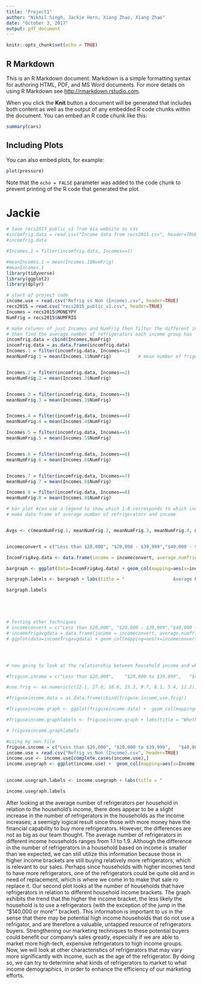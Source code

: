 ```yaml
---
title: "Project1"
author: "Nikhil Singh, Jackie Horn, Xiang Zhao, Xiang Zhao"
date: "October 3, 2017"
output: pdf_document
---
```


```r
knitr::opts_chunk$set(echo = TRUE)
```

## R Markdown

This is an R Markdown document. Markdown is a simple formatting syntax for authoring HTML, PDF, and MS Word documents. For more details on using R Markdown see <http://rmarkdown.rstudio.com>.

When you click the **Knit** button a document will be generated that includes both content as well as the output of any embedded R code chunks within the document. You can embed an R code chunk like this:

```r
summary(cars)
```

## Including Plots

You can also embed plots, for example:

```r
plot(pressure)
```

Note that the `echo = FALSE` parameter was added to the code chunk to prevent printing of the R code that generated the plot.






# Jackie
```r
# Save recs2015_public_v1 from eia website as csv
#incomfrig.data = read.csv("Income data from recs2015.csv", header=TRUE)
#incomfrig.data

#Incomes.1 = filter(incomfrig.data, Incomes==1)

#meanIncomes.1 = mean(Incomes.1$NumFrig)
#meanIncomes.1 
library(tidyverse)
library(ggplot2)
library(dplyr)

# start of project code 
income.use = read.csv("Refrig vs Non (Income).csv", header=TRUE)
recs2015 = read.csv("recs2015_public_v1.csv", header=TRUE)
Incomes = recs2015$MONEYPY
NumFrig = recs2015$NUMFRIG
```

```r
# make columns of just Incomes and NumFrig then filter the different incomes
# then find the average number of refrigerators each income group has
incomfrig.data = cbind(Incomes,NumFrig)    
incomfrig.data = as.data.frame(incomfrig.data)
Incomes.1 = filter(incomfrig.data, Incomes==1)
meanNumFrig.1 = mean(Incomes.1$NumFrig)          # mean number of friges for income 1 category


Incomes.2 = filter(incomfrig.data, Incomes==2)
meanNumFrig.2 = mean(Incomes.2$NumFrig)


Incomes.3 = filter(incomfrig.data, Incomes==3)
meanNumFrig.3 = mean(Incomes.3$NumFrig)


Incomes.4 = filter(incomfrig.data, Incomes==4)
meanNumFrig.4 = mean(Incomes.4$NumFrig)

Incomes.5 = filter(incomfrig.data, Incomes==5)
meanNumFrig.5 = mean(Incomes.5$NumFrig)


Incomes.6 = filter(incomfrig.data, Incomes==6)
meanNumFrig.6 = mean(Incomes.6$NumFrig)


Incomes.7 = filter(incomfrig.data, Incomes==7)
meanNumFrig.7 = mean(Incomes.6$NumFrig)

Incomes.8 = filter(incomfrig.data, Incomes==8)
meanNumFrig.8 = mean(Incomes.8$NumFrig)

# bar plot #can use a legend to show which 1-8 corresponds to which income
# make data frame of average number of refrigerators and income


Avgs <- c(meanNumFrig.1, meanNumFrig.2, meanNumFrig.3, meanNumFrig.4, meanNumFrig.5, meanNumFrig.6, meanNumFrig.7, meanNumFrig.8)


incomeconvert = c("Less than $20,000", "$20,000 - $39,999","$40,000 - $59,999", "$60,000 to $79,999", "$80,000 to $99,999", "$100,000 to $119,999", "$120,000 to $139,999", "$140,000 or more")

IncomFrigAvg.data <- data.frame(income = incomeconvert, average.numfrig = Avgs)

bargraph <- ggplot(data=IncomFrigAvg.data) + geom_col(mapping=aes(x=income, y=average.numfrig), fill = "green") + theme(axis.text.x = element_text(angle = 70, hjust = 1))

bargraph.labels <- bargraph + labs(title = "                  Average Number of Refrigerators in a Household,\n                                 Related to Household Income", x = "Income", y = "Average Number of Refrigerators") + scale_x_discrete(limits=c(incomeconvert))

bargraph.labels





# Testing other techniques
# incomeconvert = c("Less than $20,000", "$20,000 - $39,999","$40,000 - $59,999", "$60,000 to $79,999", "$80,000 to $99,999", "$100,000 to $119,999", "$120,000 to $139,999", "$140,000 or more")
# incomefrigavgdata = data.frame(income = incomeconvert, average.numfrig = Avgs)
# ggplot(data=incomefrigavgdata) + geom_col(mapping=aes(x=incomeconvert, y=average.numfrig), fill = "green") + theme(axis.text.x = element_text(angle = 70, hjust = 1)) + labs(title = "Average Number of Refrigerators in a Household Related to Household Income", x = "Income", y = "Average Number of Refrigerators")




# now going to look at the relationship between household income and whether or not the household has a refrigerator?

#friguse.income = c("Less than $20,000",	"$20,000 to $39,999",	"$40,000 to $59,999",	"$60,000 to $79,999",	"$80,000 to $99,000",	"$100,000 to $119,999",	"$120,000 to  $139,999",	"$140,000 or more")

#use.frig <- as.numeric(c(22.1, 27.0, 18.6, 15.2, 9.7, 8.1, 5.4, 11.2))

#friguseincome.data = as.data.frame(cbind(friguse.income,use.frig))

#friguseincome.graph <- ggplot(friguseincome.data) +  geom_col(mapping=aes(x=friguse.income, y=use.frig), fill = "blue") + theme(axis.text.x = element_text(angle = 70, hjust = 1))+ scale_x_discrete(limits=c(friguse.income))

#friguseincome.graphlabels <- friguseincome.graph + labs(title = "Whether or Not a Household Uses a Refrigerator,\nRelated to Household Income", x = "Income", y = "Number of Households that Use\na Refrigerator (in millions)")

# friguseincome.graphlabels

#using my own file
friguse.income = c("Less than $20,000",	"$20,000 to $39,999",	"$40,000 to $59,999",	"$60,000 to $79,999",	"$80,000 to $99,000",	"$100,000 to $119,999",	"$120,000 to  $139,999",	"$140,000 or more")
income.use = read.csv("Refrig vs Non (Income).csv", header=TRUE)
income.use <- income.use[complete.cases(income.use),]
income.usegraph <- ggplot(income.use) +  geom_col(mapping=aes(x=Income, y=Use.a.refrigerator), fill = "blue") + theme(axis.text.x = element_text(angle = 70, hjust = 1))+ scale_x_discrete(limits=c(friguse.income))
 

income.usegraph.labels <- income.usegraph + labs(title = "             Number of Households that Do Use a Refrigerator,\n                              Related to Household Income", x = "Income", y = "Number of Households that Use\na Refrigerator (in millions)")

income.usegraph.labels


```


After looking at the average number of refrigerators per household in relation to the household's income, there does appear to be a slight increase in the number of refrigerators in the households as the income increases; a seemigly logical result since those with more money have the financial capability to buy more refrigerators. However, the differences are not as big as our team thought. The average number of refrigerators in different income households ranges from 1.1 to 1.9. Although the difference in the number of refrigerators in a household based on income is smaller than we expected, we can still utilize this information because those in higher income brackets are still buying relatively more refrigerators, which is relevant to our sales. Perhaps since households with higher incomes tend to have more refrigerators, one of the refrigerators could be quite old and in need of replacement, which is where we come in to make that sale ro replace it. Our second plot looks at the number of households that have refrigerators in relation to different household income brackets. The graph exhibits the trend that the higher the income bracket, the less likely the household is to use a refrigerators (with the exception of the jump in the "$140,000 or more"" bracket). This information is important to us in the sense that there may be potential high income households that do not use a refrigator, and are therefore a valuable, untapped resource of refrigerators buyers. Strengthening our marketing techniques to these potential buyers could benefit our company's sales greatly, especially if we are able to market more high-tech, expensive refrigerators to high income groups. Now, we will look at other characteristics of refrigerators that may vary more significantly with income, such as the age of the refrigerator. By doing so, we can try to determine what kinds of refrigerators to market to what income demographics, in order to enhance the efficiency of our marketing efforts. 


